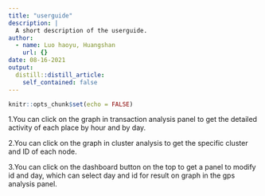 ```yaml
---
title: "userguide"
description: |
  A short description of the userguide.
author:
  - name: Luo haoyu, Huangshan
    url: {}
date: 08-16-2021
output:
  distill::distill_article:
    self_contained: false
---
```



```r
knitr::opts_chunk$set(echo = FALSE)
```

1.You can click on the graph in transaction analysis panel to get the detailed activity of each place by hour and by day.

2.You can click on the graph in cluster analysis to get the specific cluster and ID of each node.

3.You can click on the dashboard button on the top to get a panel to modify id and day, which can select day and id for result on graph in the gps analysis panel.

